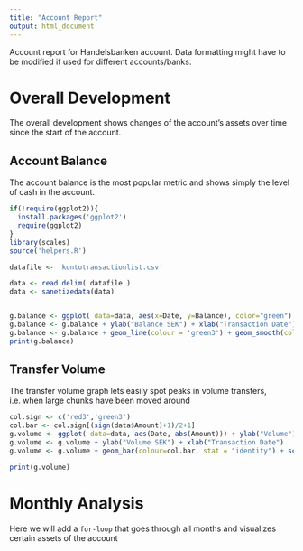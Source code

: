 ```yaml
---
title: "Account Report"
output: html_document
---
```


Account report for Handelsbanken account. Data formatting might have to be modified if used for different accounts/banks.

# Overall Development

The overall development shows changes of the account's assets over time since the start of the account.

## Account Balance

The account balance is the most popular metric and shows simply the level of cash in the account.

```r
if(!require(ggplot2)){
  install.packages('ggplot2')
  require(ggplot2)
}
library(scales)
source('helpers.R')

datafile <- 'kontotransactionlist.csv'

data <- read.delim( datafile )
data <- sanetizedata(data)


g.balance <- ggplot( data=data, aes(x=Date, y=Balance), color="green")
g.balance <- g.balance + ylab("Balance SEK") + xlab("Transaction Date")
g.balance <- g.balance + geom_line(colour = 'green3') + geom_smooth(colour='black') + scale_y_continuous(labels=comma)
print(g.balance)
```

## Transfer Volume

The transfer volume graph lets easily spot peaks in volume transfers, i.e. when large chunks have been moved around

```r
col.sign <- c('red3','green3')
col.bar <- col.sign[(sign(data$Amount)+1)/2+1]
g.volume <- ggplot( data=data, aes(Date, abs(Amount))) + ylab("Volume")
g.volume <- g.volume + ylab("Volume SEK") + xlab("Transaction Date")
g.volume <- g.volume + geom_bar(colour=col.bar, stat = "identity") + scale_y_continuous(labels=comma)

print(g.volume)
```

# Monthly Analysis

Here we will add a `for-loop` that goes through all months and visualizes certain assets of the account

